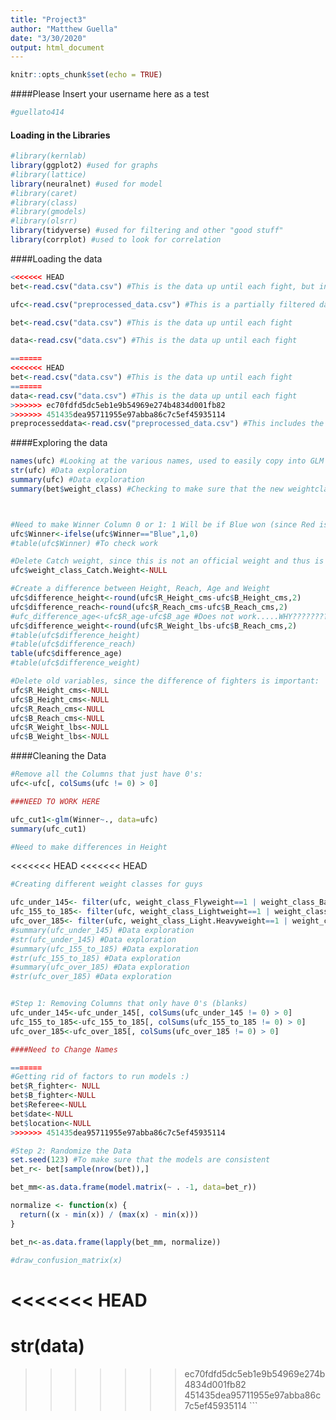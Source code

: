 ```yaml
---
title: "Project3"
author: "Matthew Guella"
date: "3/30/2020"
output: html_document
---
```


```r
knitr::opts_chunk$set(echo = TRUE)
```

####Please Insert your username here as a test
```r
#guellato414
```

#### Loading in the Libraries
```r
#library(kernlab)
library(ggplot2) #used for graphs
#library(lattice)
library(neuralnet) #used for model
#library(caret)
#library(class)
#library(gmodels) 
#library(olsrr)
library(tidyverse) #used for filtering and other "good stuff"
library(corrplot) #used to look for correlation
```

####Loading the data
```r
<<<<<<< HEAD
bet<-read.csv("data.csv") #This is the data up until each fight, but includes unuseful information, so not used

ufc<-read.csv("preprocessed_data.csv") #This is a partially filtered data set that was recommended to use by Professor Sanjeev Kumar

bet<-read.csv("data.csv") #This is the data up until each fight

data<-read.csv("data.csv") #This is the data up until each fight

=======
<<<<<<< HEAD
bet<-read.csv("data.csv") #This is the data up until each fight
=======
data<-read.csv("data.csv") #This is the data up until each fight
>>>>>>> ec70fdfd5dc5eb1e9b54969e274b4834d001fb82
>>>>>>> 451435dea95711955e97abba86c7c5ef45935114
preprocesseddata<-read.csv("preprocessed_data.csv") #This includes the fight details
```

####Exploring the data
```r
names(ufc) #Looking at the various names, used to easily copy into GLM model
str(ufc) #Data exploration
summary(ufc) #Data exploration
summary(bet$weight_class) #Checking to make sure that the new weightclass subdivide adds up correctly



#Need to make Winner Column 0 or 1: 1 Will be if Blue won (since Red is predicted winner). We will care more if there is an upset, since better odds. 
ufc$Winner<-ifelse(ufc$Winner=="Blue",1,0)
#table(ufc$Winner) #To check work

#Delete Catch weight, since this is not an official weight and thus is variable in weight for fights 
ufc$weight_class_Catch.Weight<-NULL

#Create a difference between Height, Reach, Age and Weight
ufc$difference_height<-round(ufc$R_Height_cms-ufc$B_Height_cms,2)
ufc$difference_reach<-round(ufc$R_Reach_cms-ufc$B_Reach_cms,2)
#ufc_difference_age<-ufc$R_age-ufc$B_age #Does not work.....WHY?????????????
ufc$difference_weight<-round(ufc$R_Weight_lbs-ufc$B_Reach_cms,2)
#table(ufc$difference_height)
#table(ufc$difference_reach)
table(ufc$difference_age)
#table(ufc$difference_weight)

#Delete old variables, since the difference of fighters is important:
ufc$R_Height_cms<-NULL
ufc$B_Height_cms<-NULL
ufc$R_Reach_cms<-NULL
ufc$B_Reach_cms<-NULL
ufc$R_Weight_lbs<-NULL
ufc$B_Weight_lbs<-NULL
```

####Cleaning the Data
```r
#Remove all the Columns that just have 0's:
ufc<-ufc[, colSums(ufc != 0) > 0]

###NEED TO WORK HERE

ufc_cut1<-glm(Winner~., data=ufc)
summary(ufc_cut1)

#Need to make differences in Height
```


<<<<<<< HEAD
<<<<<<< HEAD
```r
#Creating different weight classes for guys

ufc_under_145<- filter(ufc, weight_class_Flyweight==1 | weight_class_Bantamweight==1 | weight_class_Featherweight==1)
ufc_155_to_185<- filter(ufc, weight_class_Lightweight==1 | weight_class_Welterweight==1 | weight_class_Middleweight==1)
ufc_over_185<- filter(ufc, weight_class_Light.Heavyweight==1 | weight_class_Heavyweight==1)
#summary(ufc_under_145) #Data exploration
#str(ufc_under_145) #Data exploration
#summary(ufc_155_to_185) #Data exploration
#str(ufc_155_to_185) #Data exploration
#summary(ufc_over_185) #Data exploration
#str(ufc_over_185) #Data exploration


#Step 1: Removing Columns that only have 0's (blanks)
ufc_under_145<-ufc_under_145[, colSums(ufc_under_145 != 0) > 0]
ufc_155_to_185<-ufc_155_to_185[, colSums(ufc_155_to_185 != 0) > 0]
ufc_over_185<-ufc_over_185[, colSums(ufc_over_185 != 0) > 0]

####Need to Change Names

=======
#Getting rid of factors to run models :)
bet$R_fighter<- NULL
bet$B_fighter<-NULL
bet$Referee<-NULL
bet$date<-NULL
bet$location<-NULL
>>>>>>> 451435dea95711955e97abba86c7c5ef45935114

#Step 2: Randomize the Data
set.seed(123) #To make sure that the models are consistent
bet_r<- bet[sample(nrow(bet)),]

bet_mm<-as.data.frame(model.matrix(~ . -1, data=bet_r))

normalize <- function(x) { 
  return((x - min(x)) / (max(x) - min(x)))
}

bet_n<-as.data.frame(lapply(bet_mm, normalize))


```


```r
#draw_confusion_matrix(x)
```

<<<<<<< HEAD
=======
str(data)
=======
>>>>>>> ec70fdfd5dc5eb1e9b54969e274b4834d001fb82
>>>>>>> 451435dea95711955e97abba86c7c5ef45935114
```


